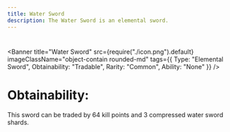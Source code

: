 ```yaml
---
title: Water Sword
description: The Water Sword is an elemental sword.
---
```

#


<Banner 
   title="Water Sword"
   src={require("./icon.png").default}
   imageClassName="object-contain rounded-md"
   tags={{
      Type: "Elemental Sword", 
      Obtainability: "Tradable",
      Rarity: "Common",
      Ability: "None"
   }}
/>

<div className="mt-6" />

# Obtainability:
This sword can be traded by 64 kill points and 3 compressed water sword shards.